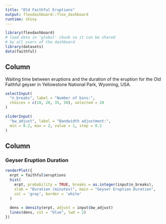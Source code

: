 ```yaml
---
title: "Old Faithful Eruptions"
output: flexdashboard::flex_dashboard
runtime: shiny
---
```


```r
library(flexdashboard)
# load data in 'global' chunk so it can be shared
# by all users of the dashboard
library(datasets)
data(faithful)
```

Column {.sidebar}
--------------------------------------------------

Waiting time between eruptions and the duration of the eruption
for the Old Faithful geyser in Yellowstone National Park,
Wyoming, USA.

```r
selectInput(
  "n_breaks", label = "Number of bins:",
  choices = c(10, 20, 35, 50), selected = 20
)

sliderInput(
  "bw_adjust", label = "Bandwidth adjustment:",
  min = 0.2, max = 2, value = 1, step = 0.2
)
```

Column
--------------------------------------------------

### Geyser Eruption Duration

```r
renderPlot({
  erpt = faithful$eruptions
  hist(
    erpt, probability = TRUE, breaks = as.integer(input$n_breaks),
    xlab = "Duration (minutes)", main = "Geyser Eruption Duration",
    col = 'gray', border = 'white'
  )
  
  dens = density(erpt, adjust = input$bw_adjust)
  lines(dens, col = "blue", lwd = 2)
})
```
